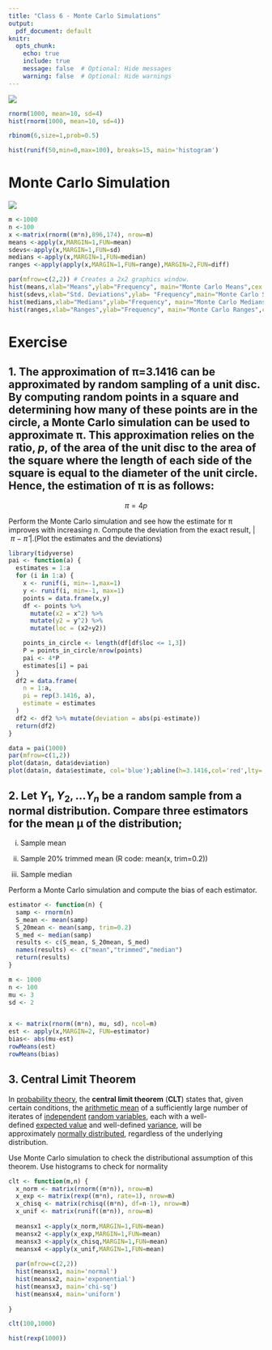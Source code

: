 ```yaml
---
title: "Class 6 - Monte Carlo Simulations"
output: 
  pdf_document: default
knitr:
  opts_chunk: 
    echo: true
    include: true
    message: false  # Optional: Hide messages
    warning: false  # Optional: Hide warnings
---
```


![](images/clipboard-663175820.png)

```r
rnorm(1000, mean=10, sd=4)
hist(rnorm(1000, mean=10, sd=4))
```

```r
rbinom(6,size=1,prob=0.5)

```

```r
hist(runif(50,min=0,max=100), breaks=15, main='histogram')
```

# Monte Carlo Simulation

![](images/clipboard-891147878.png)

```r
m <-1000
n <-100
x <-matrix(rnorm((m*n),896,174), nrow=m)
means <-apply(x,MARGIN=1,FUN=mean)
sdevs<-apply(x,MARGIN=1,FUN=sd)
medians <-apply(x,MARGIN=1,FUN=median)
ranges <-apply(apply(x,MARGIN=1,FUN=range),MARGIN=2,FUN=diff)

par(mfrow=c(2,2)) # Creates a 2x2 graphics window.
hist(means,xlab="Means",ylab="Frequency", main="Monte Carlo Means",cex.axis=1.5,cex.lab=1.6,cex.main=1.6)
hist(sdevs,xlab="Std. Deviations",ylab= "Frequency",main="Monte Carlo Std.Deviations",cex.axis=1.5,cex.lab=1.6,cex.main=1.6)
hist(medians,xlab="Medians",ylab="Frequency", main="Monte Carlo Medians",cex.axis=1.5,cex.lab=1.6,cex.main=1.6)
hist(ranges,xlab="Ranges",ylab="Frequency", main="Monte Carlo Ranges",cex.axis=1.5,cex.lab=1.6,cex.main=1.6)
```

# Exercise

## 1. The approximation of π=3.1416 can be approximated by random sampling of a unit disc. By computing random points in a square and determining how many of these points are in the circle, a Monte Carlo simulation can be used to approximate π. This approximation relies on the ratio, *p*, of the area of the unit disc to the area of the square where the length of each side of the square is equal to the diameter of the unit circle. Hence, the estimation of π is as follows:

$$
\pi =4p
$$

Perform the Monte Carlo simulation and see how the estimate for π improves with increasing *n*. Compute the deviation from the exact result, $|~\pi~-~\hat\pi~|$.(Plot the estimates and the deviations)

```r
library(tidyverse)
pai <- function(a) {
  estimates = 1:a
  for (i in 1:a) {
    x <- runif(i, min=-1,max=1)
    y <- runif(i, min=-1, max=1)
    points = data.frame(x,y)
    df <- points %>% 
      mutate(x2 = x^2) %>% 
      mutate(y2 = y^2) %>% 
      mutate(loc = (x2+y2))

    points_in_circle <- length(df[df$loc <= 1,3])
    P = points_in_circle/nrow(points)
    pai <- 4*P
    estimates[i] = pai
  }
  df2 = data.frame(
    n = 1:a,
    pi = rep(3.1416, a),
    estimate = estimates
  )
  df2 <- df2 %>% mutate(deviation = abs(pi-estimate))
  return(df2)
}

data = pai(1000)
par(mfrow=c(1,2))
plot(data$n, data$deviation)
plot(data$n, data$estimate, col='blue');abline(h=3.1416,col='red',lty='dashed')
```

## 2. Let $Y_1, Y_2, ... Y_n$ be a random sample from a normal distribution. Compare three estimators for the mean µ of the distribution;

i)  Sample mean

ii) Sample 20% trimmed mean (R code: mean(x, trim=0.2))

iii) Sample median

Perform a Monte Carlo simulation and compute the bias of each estimator.

```r
estimator <- function(n) {
  samp <- rnorm(n)
  S_mean <- mean(samp)
  S_20mean <- mean(samp, trim=0.2)
  S_med <- median(samp)
  results <- c(S_mean, S_20mean, S_med)
  names(results) <- c("mean","trimmed","median")
  return(results)
}

m <- 1000
n <- 100
mu <- 3
sd <- 2


x <- matrix(rnorm((m*n), mu, sd), ncol=m)
est <- apply(x,MARGIN=2, FUN=estimator)
bias<- abs(mu-est)
rowMeans(est)
rowMeans(bias)
```

## 3. Central Limit Theorem

In [probability theory](https://en.wikipedia.org/wiki/Probability_theory "Probability theory"), the **central limit theorem** (**CLT**) states that, given certain conditions, the [arithmetic mean](https://en.wikipedia.org/wiki/Arithmetic_mean "Arithmetic mean") of a sufficiently large number of iterates of [independent](https://en.wikipedia.org/wiki/Statistical_independence "Statistical independence") [random variables](https://en.wikipedia.org/wiki/Random_variables "Random variables"), each with a well-defined [expected value](https://en.wikipedia.org/wiki/Expected_value "Expected value") and well-defined [variance](https://en.wikipedia.org/wiki/Variance "Variance"), will be approximately [normally distributed](https://en.wikipedia.org/wiki/Normal_distribution "Normal distribution"), regardless of the underlying distribution.

Use Monte Carlo simulation to check the distributional assumption of this theorem. Use histograms to check for normality

```r
clt <- function(m,n) {
  x_norm <- matrix(rnorm((m*n)), nrow=m)
  x_exp <- matrix(rexp((m*n), rate=1), nrow=m)
  x_chisq <- matrix(rchisq((m*n), df=n-1), nrow=m)
  x_unif <- matrix(runif((m*n)), nrow=m)
  
  meansx1 <-apply(x_norm,MARGIN=1,FUN=mean)
  meansx2 <-apply(x_exp,MARGIN=1,FUN=mean)
  meansx3 <-apply(x_chisq,MARGIN=1,FUN=mean)
  meansx4 <-apply(x_unif,MARGIN=1,FUN=mean)
  
  par(mfrow=c(2,2))
  hist(meansx1, main='normal')
  hist(meansx2, main='exponential')
  hist(meansx3, main='chi-sq')
  hist(meansx4, main='uniform')
  
}

clt(100,1000)
```

```r
hist(rexp(1000))
```
